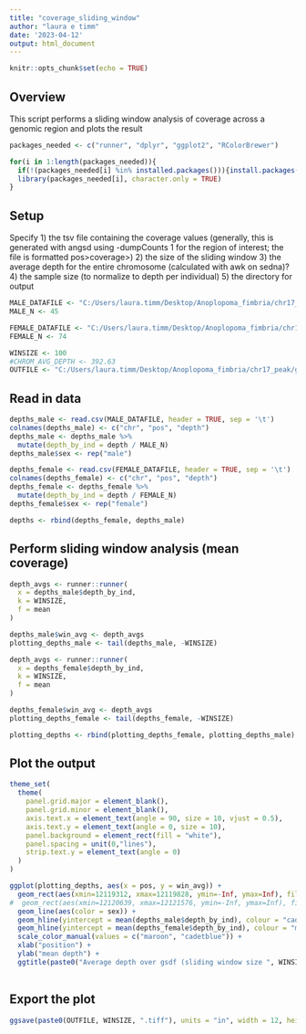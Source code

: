 ---
title: "coverage_sliding_window"
author: "laura e timm"
date: '2023-04-12'
output: html_document
---

```{r setup, include=FALSE}
knitr::opts_chunk$set(echo = TRUE)
```

## Overview

This script performs a sliding window analysis of coverage across a genomic region and plots the result

```{r load_libraries}
packages_needed <- c("runner", "dplyr", "ggplot2", "RColorBrewer")

for(i in 1:length(packages_needed)){
  if(!(packages_needed[i] %in% installed.packages())){install.packages(packages_needed[i])}
  library(packages_needed[i], character.only = TRUE)
}
```

## Setup

Specify 1) the tsv file containing the coverage values (generally, this is generated with angsd using -dumpCounts 1 for the region of interest; the file is formatted <chr>\t\<pos\>\t\<coverage\>) 2) the size of the sliding window 3) the average depth for the entire chromosome (calculated with awk on sedna)? 4) the sample size (to normalize to depth per individual) 5) the directory for output

```{r project_setup}

MALE_DATAFILE <- "C:/Users/laura.timm/Desktop/Anoplopoma_fimbria/chr17_peak/gsdf_depths_male_nofilter.txt"
MALE_N <- 45

FEMALE_DATAFILE <- "C:/Users/laura.timm/Desktop/Anoplopoma_fimbria/chr17_peak/gsdf_depths_female_nofilter.txt"
FEMALE_N <- 74

WINSIZE <- 100
#CHROM_AVG_DEPTH <- 392.63
OUTFILE <- "C:/Users/laura.timm/Desktop/Anoplopoma_fimbria/chr17_peak/gsdf_depths_bysex_nofilter_sliding-window"

```

## Read in data

```{r prepare_data}

depths_male <- read.csv(MALE_DATAFILE, header = TRUE, sep = '\t')
colnames(depths_male) <- c("chr", "pos", "depth")
depths_male <- depths_male %>%
  mutate(depth_by_ind = depth / MALE_N)
depths_male$sex <- rep("male")

depths_female <- read.csv(FEMALE_DATAFILE, header = TRUE, sep = '\t')
colnames(depths_female) <- c("chr", "pos", "depth")
depths_female <- depths_female %>%
  mutate(depth_by_ind = depth / FEMALE_N)
depths_female$sex <- rep("female")

depths <- rbind(depths_female, depths_male)

```

## Perform sliding window analysis (mean coverage)

```{r sliding_window}

depth_avgs <- runner::runner(
  x = depths_male$depth_by_ind,
  k = WINSIZE,
  f = mean
)

depths_male$win_avg <- depth_avgs
plotting_depths_male <- tail(depths_male, -WINSIZE)

depth_avgs <- runner::runner(
  x = depths_female$depth_by_ind,
  k = WINSIZE,
  f = mean
)

depths_female$win_avg <- depth_avgs
plotting_depths_female <- tail(depths_female, -WINSIZE)

plotting_depths <- rbind(plotting_depths_female, plotting_depths_male)

```

## Plot the output

```{r plotting}

theme_set(
  theme( 
    panel.grid.major = element_blank(),
    panel.grid.minor = element_blank(),
    axis.text.x = element_text(angle = 90, size = 10, vjust = 0.5),
    axis.text.y = element_text(angle = 0, size = 10),
    panel.background = element_rect(fill = "white"), 
    panel.spacing = unit(0,"lines"),
    strip.text.y = element_text(angle = 0) 
  )
)

ggplot(plotting_depths, aes(x = pos, y = win_avg)) +
  geom_rect(aes(xmin=12119312, xmax=12119828, ymin=-Inf, ymax=Inf), fill = "gray88") +
#  geom_rect(aes(xmin=12120639, xmax=12121576, ymin=-Inf, ymax=Inf), fill = "gray88") +
  geom_line(aes(color = sex)) +
  geom_hline(yintercept = mean(depths_male$depth_by_ind), colour = "cadetblue") +
  geom_hline(yintercept = mean(depths_female$depth_by_ind), colour = "maroon") +
  scale_color_manual(values = c("maroon", "cadetblue")) +
  xlab("position") +
  ylab("mean depth") +
  ggtitle(paste0("Average depth over gsdf (sliding window size ", WINSIZE, ")"))
  
```

## Export the plot

```{r save_plot}

ggsave(paste0(OUTFILE, WINSIZE, ".tiff"), units = "in", width = 12, height = 6, compression = "lzw", dpi = 300)

```
